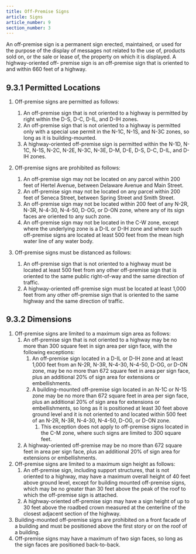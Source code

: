 ```yaml
---
title: Off-Premise Signs
article: Signs
article_number: 9
section_number: 3
---
```


An off-premise sign is a permanent sign erected, maintained, or used for the purpose of the display of messages not related to the use of, products sold on, or the sale or lease of, the property on which it is displayed. A highway-oriented off- premise sign is an off-premise sign that is oriented to and within 660 feet of a highway.

## 9.3.1 Permitted Locations

1. Off-premise signs are permitted as follows:

   1. An off-premise sign that is not oriented to a highway is permitted by right within the D-S, D-C, D-IL, and D-IH zones.
   2. An off-premise sign that is not oriented to a highway is permitted only with a special use permit in the N-1C, N-1S, and N-3C zones, so long as it is building-mounted.
   3. A highway-oriented off-premise sign is permitted within the N-1D, N-1C, N-1S, N-2C, N-2E, N-3C, N-3E, D-M, D-E, D-S, D-C, D-IL, and D-IH zones.

2. Off-premise signs are prohibited as follows:

   1. An off-premise sign may not be located on any parcel within 200 feet of Hertel Avenue, between Delaware Avenue and Main Street.
   2. An off-premise sign may not be located on any parcel within 200 feet of Seneca Street, between Spring Street and Smith Street.
   3. An off-premise sign may not be located within 200 feet of any N-2R, N-3R, N-4-30, N-4-50, D-OG, or D-ON zone, where any of its sign faces are oriented to any such zone.
   4. An off-premise sign may not be located in the C-W zone, except where the underlying zone is a D-IL or D-IH zone and where such off-premise signs are located at least 500 feet from the mean high water line of any water body.

3. Off-premise signs must be distanced as follows:

   1. An off-premise sign that is not oriented to a highway must be located at least 500 feet from any other off-premise sign that is oriented to the same public right-of-way and the same direction of traffic.
   2. A highway-oriented off-premise sign must be located at least 1,000 feet from any other off-premise sign that is oriented to the same highway and the same direction of traffic.

## 9.3.2 Dimensions

1. Off-premise signs are limited to a maximum sign area as follows:
   1. An off-premise sign that is not oriented to a highway may be no more than 300 square feet in sign area per sign face, with the following exceptions:
      1. An off-premise sign located in a D-IL or D-IH zone and at least 1,000 feet from an N-2R, N-3R, N-4-30, N-4-50, D-OG, or D-ON zone, may be no more than 672 square feet in area per sign face, plus an additional 20% of sign area for extensions or embellishments.
      2. A building-mounted off-premise sign located in an N-1C or N-1S zone may be no more than 672 square feet in area per sign face, plus an additional 20% of sign area for extensions or embellishments, so long as it is positioned at least 30 feet above ground level and it is not oriented to and located within 500 feet of an N-2R, N-3R, N-4-30, N-4-50, D-OG, or D-ON zone.
         1. This exception does not apply to off-premise signs located in the C-M zone, where such signs are limited to 300 square feet.
   2. A highway-oriented off-premise may be no more than 672 square feet in area per sign face, plus an additional 20% of sign area for extensions or embellishments.
2. Off-premise signs are limited to a maximum sign height as follows:
   1. An off-premise sign, including support structures, that is not oriented to a highway, may have a maximum overall height of 40 feet above ground level, except for building mounted off-premise signs, which may be no greater than 30 feet above the peak of the roof to which the off-premise sign is attached.
   2. A highway-oriented off-premise sign may have a sign height of up to 30 feet above the roadbed crown measured at the centerline of the closest adjacent section of the highway.
3. Building-mounted off-premise signs are prohibited on a front facade of a building and must be positioned above the first story or on the roof of a building.
4. Off-premise signs may have a maximum of two sign faces, so long as the sign faces are
   positioned back-to-back.
